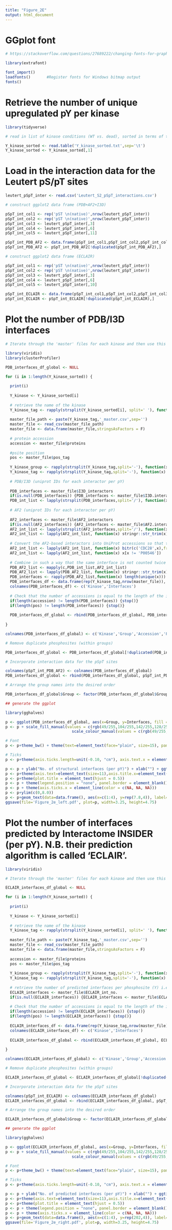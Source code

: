 ```yaml
---
title: "Figure_2E"
output: html_document
---
```


# GGplot font

```r

# https://stackoverflow.com/questions/27689222/changing-fonts-for-graphs-in-r

library(extrafont)

font_import()
loadfonts()       #Register fonts for Windows bitmap output
fonts() 

```

# Retrieve the number of unique upregulated pY per kinase

```r

library(tidyverse)

# read in list of kinase conditions (WT vs. dead), sorted in terms of the number of upregulated pY identified by mass spectrometry

Y_kinase_sorted <- read.table('Y_kinase_sorted.txt',sep='\t')
Y_kinase_sorted <- Y_kinase_sorted[,1]

```

# Load in the interaction data for the Leutert pS/pT sites

```r

leutert_pSpT_inter <- read.csv('Leutert_S2_pSpT_interactions.csv')

# construct ggplot2 data frame (PDB+AF2+I3D)

pSpT_int_col1 <- rep('pST \n(native)',nrow(leutert_pSpT_inter))
pSpT_int_col2 <- rep('pST \n(native)',nrow(leutert_pSpT_inter))
pSpT_int_col3 <- leutert_pSpT_inter[,3]
pSpT_int_col4 <- leutert_pSpT_inter[,6]
pSpT_int_col5 <- leutert_pSpT_inter[,11]

pSpT_int_PDB_AF2 <- data.frame(pSpT_int_col1,pSpT_int_col2,pSpT_int_col3,pSpT_int_col4,pSpT_int_col5)
pSpT_int_PDB_AF2 <- pSpT_int_PDB_AF2[!duplicated(pSpT_int_PDB_AF2),]

# construct ggplot2 data frame (ECLAIR)

pSpT_int_col1 <- rep('pST \n(native)',nrow(leutert_pSpT_inter))
pSpT_int_col2 <- rep('pST \n(native)',nrow(leutert_pSpT_inter))
pSpT_int_col3 <- leutert_pSpT_inter[,3]
pSpT_int_col4 <- leutert_pSpT_inter[,6]
pSpT_int_col5 <- leutert_pSpT_inter[,10]

pSpT_int_ECLAIR <- data.frame(pSpT_int_col1,pSpT_int_col2,pSpT_int_col3,pSpT_int_col4,pSpT_int_col5)
pSpT_int_ECLAIR <- pSpT_int_ECLAIR[!duplicated(pSpT_int_ECLAIR),]

```

# Plot the number of PDB/I3D interfaces 

```r

# Iterate through the 'master' files for each kinase and then use this to retrieve interaction data per pY and per kinase 

library(viridis)
library(clusterProfiler)

PDB_interfaces_df_global <- NULL

for (i in 1:length(Y_kinase_sorted)) {
  
  print(i)
  
  Y_kinase <- Y_kinase_sorted[i]
  
  # retrieve the name of the kinase
  Y_kinase_tag <- rapply(strsplit(Y_kinase_sorted[i], split=' '), function(x) x[1])
  
  master_file_path <- paste(Y_kinase_tag,'_master.csv',sep='')
  master_file <- read_csv(master_file_path)
  master_file <- data.frame(master_file,stringsAsFactors = F)
  
  # protein accession
  accession <- master_file$proteins
  
  #psite position
  pos <- master_file$pos_tag
    
  Y_kinase_group <- rapply(strsplit(Y_kinase_tag,split='-'), function(x) x[1])
  Y_kinase_tag <- rapply(strsplit(Y_kinase_tag,split='-'), function(x) x[2])
  
  # PDB/I3D (uniprot IDs for each interactor per pY)
  
  PDB_interfaces <- master_file$I3D_interactors
  if(is.null(PDB_interfaces)) {PDB_interfaces <- master_file$I3D.interactors}
  PDB_int_list <- lapply(strsplit(PDB_interfaces,split='/'), function(x) x[x != 'na']) 
  
  # AF2 (uniprot IDs for each interactor per pY)
  
  AF2_interfaces <- master_file$AF2_interactors
  if(is.null(AF2_interfaces)) {AF2_interfaces <- master_file$AF2.interactors}
  AF2_int_list <- lapply(strsplit(AF2_interfaces,split='/'), function(x) x[x != 'na']) 
  AF2_int_list <- lapply(AF2_int_list, function(x) stringr::str_trim(x))
  
  # Convert the AF2-based interactors into UniProt accessions so that they ca be compared with the PDB/I3D interactors
  AF2_int_list <- lapply(AF2_int_list, function(x) bitr(c('CDC28',x),fromType="GENENAME", toType=c("UNIPROT"), OrgDb="org.Sc.sgd.db")[,2]) #ID conversion; most will map successfully (ignore warnings for small number of IDs that do not map)
  AF2_int_list <- lapply(AF2_int_list, function(x) x[x != 'P00546'])
  
  # Combine in such a way that the same interface is not counted twice
  PDB_AF2_list <- mapply(c,PDB_int_list,AF2_int_list)
  PDB_AF2_list <- lapply(PDB_AF2_list, function(x) stringr::str_trim(x))
  PDB_interfaces <- rapply(PDB_AF2_list,function(x) length(unique(x)))
  PDB_interfaces_df <- data.frame(rep(Y_kinase_tag,nrow(master_file)), Y_kinase_group, accession, pos, PDB_interfaces, stringsAsFactors = FALSE)
  colnames(PDB_interfaces_df) <- c('Kinase','Interfaces')
  
  # Check that the number of accessions is equal to the length of the interface vector
  if(length(accession) != length(PDB_interfaces)) {stop()}
  if(length(pos) != length(PDB_interfaces)) {stop()}
  
  PDB_interfaces_df_global <- rbind(PDB_interfaces_df_global, PDB_interfaces_df)
  
}

colnames(PDB_interfaces_df_global) <- c('Kinase','Group','Accession','Position','Interfaces')

# Remove duplicate phosphosites (within groups)

PDB_interfaces_df_global <- PDB_interfaces_df_global[!duplicated(PDB_interfaces_df_global[,c(2,3,4)]),]

# Incorporate interaction data for the pSpT sites

colnames(pSpT_int_PDB_AF2) <- colnames(PDB_interfaces_df_global)
PDB_interfaces_df_global <- rbind(PDB_interfaces_df_global, pSpT_int_PDB_AF2)

# Arrange the group names into the desired order

PDB_interfaces_df_global$Group <- factor(PDB_interfaces_df_global$Group, levels = c('pY','pYd','vSRC','pST \n(native)'))

## generate the ggplot

library(gghalves)

p <- ggplot(PDB_interfaces_df_global, aes(x=Group, y=Interfaces, fill = Group, colour=Group)) + geom_half_violin(color='black',lwd=0.50,width=1.0,scale='width') +  geom_half_point()
p <- p + scale_fill_manual(values = c(rgb(49/255,104/255,142/255,128/255),rgb(53/255,183/255,121/255,128/255), rgb(253/255,231/255,37/255,128/255), rgb(147/255,112/255,219/255,128/255))) + 
                             scale_colour_manual(values = c(rgb(49/255,104/255,142/255,128/255),rgb(53/255,183/255,121/255,128/255), rgb(253/255,231/255,37/255,128/255), rgb(147/255,112/255,219/255,128/255)))

# Font
p <- p+theme_bw() + theme(text=element_text(face="plain", size=15), panel.border = element_rect(color="black", size=1.2, linetype="solid"))+theme(legend.position="none")

# Ticks
p <- p+theme(axis.ticks.length=unit(-0.10, "cm"), axis.text.x = element_text(margin=unit(c(0.2,0.2,0.2,0.2), "cm")), axis.text.y = element_text(margin=unit(c(0.2,0.2,0.2,0.2), "cm")))

p <- p + ylab("No. of structural interfaces (per pY)") + xlab("") + ggtitle('')
p <- p+theme(axis.text=element_text(size=11),axis.title.x=element_text(size=11,face="plain"),axis.title.y=element_text(size=11.0,face="plain"),plot.title=element_text(size=18,face='bold'))
p <- p+theme(plot.title = element_text(hjust = 0.5))
p <- p + theme(legend.position = "none", panel.border = element_blank()) # axis.line = element_blank(), )
p <- p + theme(axis.ticks.x = element_line(color = c(NA, NA, NA)))
p <- p+ylim(c(0,8.0))
p <- p+geom_text(data=data.frame(), aes(x=c(1:4), y=rep(7.8,4)), label=c(table(PDB_interfaces_df_global[,2])),col=colors()[190], fontface='plain', size=3.25, inherit.aes = FALSE)
ggsave(file='Figure_2e_left.pdf', plot=p, width=3.25, height=4.75)

```

# Plot the number of interfaces predicted by Interactome INSIDER (per pY). N.B. their prediction algorithm is called 'ECLAIR'.

```r

library(viridis)

# Iterate through the 'master' files for each kinase and then use this to retrieve interaction data per pY and per kinase 

ECLAIR_interfaces_df_global <- NULL

for (i in 1:length(Y_kinase_sorted)) {
  
  print(i)
  
  Y_kinase <- Y_kinase_sorted[i]
  
  # retrieve the name of the kinase
  Y_kinase_tag <- rapply(strsplit(Y_kinase_sorted[i], split=' '), function(x) x[1])
  
  master_file_path <- paste(Y_kinase_tag,'_master.csv',sep='')
  master_file <- read_csv(master_file_path)
  master_file <- data.frame(master_file,stringsAsFactors = F)
  
  accession <- master_file$proteins
  pos <- master_file$pos_tag
    
  Y_kinase_group <- rapply(strsplit(Y_kinase_tag,split='-'), function(x) x[1])
  Y_kinase_tag <- rapply(strsplit(Y_kinase_tag,split='-'), function(x) x[2])
  
  # retrieve the number of predicted interfaces per phosphosite (Y) i.e. the 'ECLAIR' interfaces
  ECLAIR_interfaces <- master_file$ECLAIR_int_no.
  if(is.null(ECLAIR_interfaces)) {ECLAIR_interfaces <- master_file$ECLAIR.interactions}
  
  # Check that the number of accessions is equal to the length of the interface vector
  if(length(accession) != length(ECLAIR_interfaces)) {stop()}
  if(length(pos) != length(ECLAIR_interfaces)) {stop()}
  
  ECLAIR_interfaces_df <- data.frame(rep(Y_kinase_tag,nrow(master_file)), rep(Y_kinase_group,nrow(master_file)), accession, pos, ECLAIR_interfaces, stringsAsFactors = FALSE)
  colnames(ECLAIR_interfaces_df) <- c('Kinase','Interfaces')
  
  ECLAIR_interfaces_df_global <- rbind(ECLAIR_interfaces_df_global, ECLAIR_interfaces_df)
  
}

colnames(ECLAIR_interfaces_df_global) <- c('Kinase','Group','Accession','Position','Interfaces')

# Remove duplicate phosphosites (within groups)

ECLAIR_interfaces_df_global <- ECLAIR_interfaces_df_global[!duplicated(ECLAIR_interfaces_df_global[,c(2,3,4)]),]

# Incorporate interaction data for the pSpT sites

colnames(pSpT_int_ECLAIR) <- colnames(ECLAIR_interfaces_df_global)
ECLAIR_interfaces_df_global <- rbind(ECLAIR_interfaces_df_global, pSpT_int_ECLAIR)

# Arrange the group names into the desired order

ECLAIR_interfaces_df_global$Group <- factor(ECLAIR_interfaces_df_global$Group, levels = c('pY','pYd','vSRC', 'pST \n(native)'))

## generate the ggplot

library(gghalves)

p <- ggplot(ECLAIR_interfaces_df_global, aes(x=Group, y=Interfaces, fill = Group, colour=Group)) + geom_half_violin(color='black',lwd=0.50,width=1.0,scale='width') +  geom_half_point()
p <- p + scale_fill_manual(values = c(rgb(49/255,104/255,142/255,128/255),rgb(53/255,183/255,121/255,128/255), rgb(253/255,231/255,37/255,128/255), rgb(147/255,112/255,219/255,128/255))) + 
                             scale_colour_manual(values = c(rgb(49/255,104/255,142/255,128/255),rgb(53/255,183/255,121/255,128/255), rgb(253/255,231/255,37/255,128/255), rgb(147/255,112/255,219/255,128/255)))

# Font
p <- p+theme_bw() + theme(text=element_text(face="plain", size=15), panel.border = element_rect(color="black", size=1.2, linetype="solid"))+theme(legend.position="none")

# Ticks
p <- p+theme(axis.ticks.length=unit(-0.10, "cm"), axis.text.x = element_text(margin=unit(c(0.2,0.2,0.2,0.2), "cm")), axis.text.y = element_text(margin=unit(c(0.2,0.2,0.2,0.2), "cm")))

p <- p + ylab("No. of predicted interfaces (per pY)") + xlab("") + ggtitle('')
p <- p+theme(axis.text=element_text(size=11),axis.title.x=element_text(size=11,face="plain"),axis.title.y=element_text(size=11.0,face="plain"),plot.title=element_text(size=18,face='bold'))
p <- p+theme(plot.title = element_text(hjust = 0.5))
p <- p + theme(legend.position = "none", panel.border = element_blank()) # axis.line = element_blank(), )
p <- p + theme(axis.ticks.x = element_line(color = c(NA, NA, NA)))
p <- p+geom_text(data=data.frame(), aes(x=c(1:4), y=rep(202,4)), label=c(table(PDB_interfaces_df_global[,2])),col=colors()[190], fontface='plain', size=3.25, inherit.aes = FALSE)
ggsave(file='Figure_2e_right.pdf', plot=p, width=3.25, height=4.75)

```



